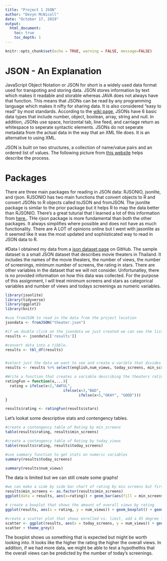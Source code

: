 ```yaml
---
title: "Project 1 JSON"
author: "Devyn McNicoll"
date: "October 17, 2019"
output:
  html_document:
    toc: true
    toc_depth: 1
---
```


```r
knitr::opts_chunk$set(echo = TRUE, warning = FALSE, message=FALSE)
```

# JSON - An Explanation
JavaScript Object Notation or JSON for short is a widely used data format used for transpoting and storing data.  JSON stores information by text which makes it readable and storable whereas JAVA does not always have that function.  This means that JSONs can be read by any programming language which makes it nifty for sharing data.  It is also considered "easy to read" by most standards.  According to the [wiki page](https://en.wikipedia.org/wiki/JSON), JSONs have 6 basic data types that include number, object, boolean, array, string and null.  In addition, JSONs use space, horizontal tab, line feed, and carriage return as whitespace to seperate syntactic elements.  JSONs do not seperate metadata from the actual data in the way that an XML file does.  It is an alternative to using XML.

JSON is built on two structures, a collection of name/value pairs and an ordered list of values.  The following picture from [this website](https://stackoverflow.com/questions/383692/what-is-json-and-why-would-i-use-it) helps describe the process.
 
# Packages
There are three main packages for reading in JSON data: RJSONIO, jsonlite, and rjson.  RJSONIO has two main functions that convert objects to R and convert JSONs to R objects called toJSON and fromJSON.  The jsonlite package is similar to the prior package but it helps R to map the data better than RJSONIO.  There's a great tuturial that I learned a lot of this information from [here.](https://github.com/gastonstat/tutorial-R-web-data/blob/master/05-json-data/05-json-data.pdf).  THe rjson package is more fundamental than both the other packages.  It always simplifies where possible and does not have as much functionality.  There are A LOT of opinions online but I went with jasonlite as it seemed like it was the most updated and sophiisticated way to read in JSON data to R.

#Data
I obtained my data from a [json dataset page](https://github.com/jdorfman/awesome-json-datasets) on GitHub.  The sample dataset is a small JSON dataset that describes movie theaters in Thailand.  It includes the names of the movie theaters, the number of views, the number of screenings, minimum number of screens, the rating in stars.  There are other variables in the dataset that we will not consider.  Unfortunatley, there is no provided information on how this data was collected.  For the purpose of this assignment, I will treat minimum screens and stars as categorical variables and number of views and todays screenings as numeric variables.



```r
library(jsonlite)
library(tidyverse)
library(ggplot2)
library(knitr)

#use fromJSON to read in the data from the project location
jsondata <- fromJSON("theater.json")

#if we double click on the jsondata we just created we can see the list of objects that are included and that the data is stored under the list titled "Results" so we want to extract that list
results <- jsondata[['results']]

#convert data into a tibble.
results <- tbl_df(results)


#select just the data we want to see and create a varible that divides min_screens/ today_screens so that we could possible 
results <- results %>% select(english,num_views, today_screens, min_screens, stars) %>% mutate(TodayByMinScreens = min_screens / today_screens)

#Write a function that creates a variable describing the theaters rating 
ratingFun = function(x,...){
  rating = ifelse(x<2,"AWFUL",
                          ifelse(x<3,"BAD",
                                 ifelse(x<5,"OKAY", "GOOD")))
}

results$rating <- ratingFun(results$stars)
```

Let's lookat some descriptive stats and contengency tables.

```r
#create a contengency table of Rating by min_screens
table(results$rating, results$min_screens)

#create a contengency table of Rating by today_views
table(results$rating, results$today_screens)

#use summary function to get stats on numeric variables
summary(results$today_screens)

summary(results$num_views)
```
The data is limited but we can still create some graphs!

```r

#we can make a side by side bar chart of rating by min screens but first we need to make min_screens a factor variable so it will work in the barchart.  The graph isn't very interesting because the data is limited.  
results$min_screens <- as.factor(results$min_screens)
ggplot(data = results, aes(x=rating)) + geom_bar(aes(fill = min_screens), position = "dodge") + xlab("Rating by Minimum Number of Screens")

# create a boxplot that shows the amount of overall views by rating
ggplot(results, aes(x = rating, y = num_views)) + geom_boxplot() + geom_jitter(aes(color = rating)) + ggtitle("Boxplot for Number of Views by Rating")

#create a scatter plot that shows enrolled vs. limit, add a 45 degree line so we can get a feel fo the portion of classes that are over enrolled
scatter <- ggplot(results, aes(x = today_screens, y = num_views)) + geom_point(color="blue") + ggtitle("Scatterplot for Overall Views vs. Todays Views")
scatter + theme_grey()
```

The boxplot shows us something that is expected but might be worth looking into.  It looks like the higher the rating the higher the overall views.  In addition, if we had more data, we might be able to test a hypothethis that the overall views can be predicted by the number of today's screenings.



